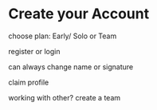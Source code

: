# Create your Account

choose plan: Early/ Solo or Team

register or login

can always change name or signature

claim profile

working with other? create a team
